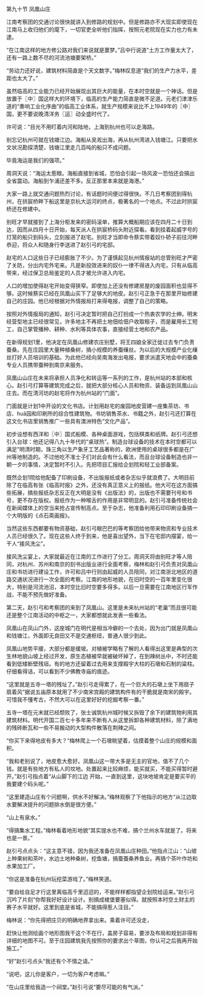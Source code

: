 

第九十节 凤凰山庄

江南考察团的交通讨论很快就讲入到修路的规划中。但是修路亦不大现实即使现在江南马上收归他们的麾下，一切官吏全听他们指挥，按照元老院现在实力也力有未逮。

“在江南这样的地方修公路对我们来说就是噩梦。”吕中行说道“土方工作量太大了，还有一路上数不尽的河流池塘要架桥。”

“劳动力还好说，建筑材料简直是个天文数字。”梅林叹息道“我们的生产力水平，差距也太大了。”

虽然临高的工业能力已经开始展现出其巨大的能量，在本时空就是一个神话。但是放置于〖中〗国这样大的环境下，临高的生产能力简直是微不足道。元老们津津乐道的“奏响工业化序曲”的临高工业体系，就生产规模来说比不上1949年的〖中〗国，更不要说晚清洋务〖运〗动全盛时代了。

许可说：“目光不用盯着内河和陆地，上海到杭州也可以走海路。

别忘记杭州可就在钱塘江边。海船从吴淞出海，再从杭州湾进入钱塘江。只要把水文状况勘探清楚，钱塘江里走几百吨的船只不成问题。

毕竟海运是我们的强项。”

周洞天说：“海运太惹眼。海船直接到省城，恐怕会引起一场风波一恐怕还会搞出全省震动。海船到乍浦还差不多。反正那里本来就是海港。”

大家一路上就交通问题热烈讨论，有话题时间便过得很快。不几日考察团到得杭州，在拱宸桥畔下船这里是京杭大运河的终点，极著名的一个地点。不过此时拱宸桥还在修建中。

别旺才早就接到了上海分柜发来的密码滚单，推算大概船期应该在四月二十日到达，因而从四月十日开始，每天派人在拱宸桥码头附近探看。看到挂着起威字号的灯笼的船只到码头，立刻报进了赵宅。别旺才当即命令蔡实带着奴仆轿子前往河畔恭迎，将众人和随身行李送进了赵引弓的宅邸。

赵宅的人口这些日子已经膨胀了不少。为了谨慎起见杭州情报站的总管别旺才严密了关防，分出内宅外宅来。凡是新投效进来的奴仆一律不得进入内宅，只有从临高带来，经过保卫总局鉴定的人员才被允许进入内宅。

人口的增加使得赵宅开始变得狭窄。即使加上还没有修建房屋的废园面积也显得不够。这时候蔡实已经在凤凰山买下了足够大的地皮。赵引弓正急于在那里开始修建自己的庄园。他已经根据对外情报局打来得电报，调整了自己的策略。

按照对外情报局的通知，赵引弓决定暂时把自己打扮成一个热衷农学的士绅。明末经营型地主已经很常见，许多地主不再把土地佃给佃户收取租子，而是雇用长工短工，自己掌管播种、耕种、水利等具体农事，直接经营土地和农产品。

在新得规划1里，他决定在凤凰山修建农庄别墅，将王四娘全家迁徙过去专门负责蚕桑。先在庄园里大量种植桑树，搞小规模的养蚕缫丝。为以后的大规模产业化缫丝打好人员培训的基础。为此他已经向吴南海发出电报，要求派遣天地会中的蚕桑专业人员携带蚕种到南京来服务。

凤凰山山庄在未来将承担人员净化和转运等一系列的工作，是杭州站的本部和核心。赵引弓打算等建筑完成之后，就把大部分核心人员和物资、装备运到凤凰山山庄去。而在清河坊的赵宅将作为杭州站的“门面”。

门面就是计划1中开设的文化书店。计划用赵宅的废园地皮营建一座集茶坊、书店、huā园和印刷所的综合性建筑物。书坊销售茶水、书籍之外，赵引弓还打算在这文化书店里销售推广一些具有澳洲特色“文化产品”。

初步设想有西洋和〖中〗国式船模、各种桌面游戏，包括棋类和纸牌。赵引弓还想引入台球：他还记得八九十年代的“桌球热”。制造台球设备的技术在本时空都可以满足”明清时期，珠三角以生产象牙工艺品著称的，欧洲使用的桌球很多都是在广州等地制造的。不过他吃不准士子们对此会有什么看法，而且台球设备制造也非一朝一夕的事情，决定暂时不引入。先把项目汇报给企划院和轻工业部备案。

既然企划1院给他配备了印刷设备，不出版报纸或者杂志似乎就浪费了。大明目前除了在临高有张《临高时报》之外，还没有真正意义上的报纸。他大可在这方面搞些拓展，搞些报纸杂志反正在大明是没有《出版法》的，出版也不需要刊号和书号，更不存在版权。报纸作为一种喉舌的作用是非常明显的。赵引弓准备传统社会在新闻媒体上的空当来抢占宣传制高点。至于杂志，他准备利用石印印刷设备搞一个大明版的《点石斋画报》。

当然这些东西都要有物资基础，赵引弓眼巴巴的等考察团给他带来物资和专业技术人员已经很久了。现在这些人终于到来，他是喜出望外，当下在宅邸内摆宴，给一干人“接风洗尘”。

接风洗尘宴上，大家就最近在江南的工作进行了分工。周洞天将由别旺才等人陪同，对杭州、苏州和南京的刻书出版业进行全面考察，梅林和赵引弓负责对凤凰山庄和书坊进行建设工作，许可和吕中行则由起威的人员陪同，对江南浙北地区的道路交通状况进行一次全面的考察。江南的地形地貌，在旧时空的一百年里变化很大，特别是河流池沼，本时空比旧时空要多得多。以后一旦需要在江南地区行军作战，不能不预先做好准备。

第二天，赵引弓和考察团的来到了凤凰山。这里是未来杭州站的“老巢”而且很可能还是整个江南活动的中枢之一，大家都想就此发表一些看法。

凤凰山在凤山门外，这座城门在明代是相当冷僻的一个去处，因为出门就是凤凰山和钱塘江，外面即无良田又不是交通枢纽，普通人很少到此。

凤凰山地势平缓，大部分都是缓坡。对植被学略有了解的人看得出这里是典型的次生林地貌山坡上经过开发，原生态植被早就被破坏掉了，在到辣树丛中，不时还能看到低矮断壁残垣。有的地方还留着过去用来支撑殿宇大柱的石墩和石制的粱柱。仔细看得话，可以看到不少佛教寺庙的痕迹。

“这里就是五寺一塔的残址了。”赵引弓走得累了，在一个巨大的石墩上坐下用扇子扇着风“据说五庙原本就用了不少南宋宫殿的建筑构件有的干脆就是南宋的殿宇。可惜我不懂考古，不然大可以在这里好好的挖掘考察一番。”

五寺一塔在元末就已经颓败了，张士诚筑杭州城时候又拆毁了余下的建筑物利用其建筑材料。明代开国二百七十多年来不断有人从这里拆卸各种建筑材料，除了满地的残砖断瓦和一些不易搬动的大型构件散落在荆辣之间。

“你买下来得地皮有多大？“梅林爬上一个石墩眺望着，估摸着整个山庄的规模和面积。

“我和老别说了，地皮愈大愈好。凤凰山这一带大多是无主的官地，值不了几个钱。就是有些地方有私人的坟地。处置起来比较麻烦，能买就买，不能买得暂时避开。”赵引弓指点着“从山脚下的江边 开始，一直到这里，这块地坡肯定是要买平的我要建个码头呢。”

“这里建造山庄有个问题啊，供水不好解决。”梅林观察了下他指示的地方“从江边取水要解决提升的问题排水倒是很方便。”

“山上有泉水。”

“得搞集水工程。”梅林看着地形地貌“其实提水也不难，搞个兰州水车就是了。将来也是一景。”

赵引弓点点头：“这主意不错，因为我还准备在凤凰山庄种田。”他指点江山：“山坡上种果树和茶叶，水边土地种桑树，挖鱼塘，搞蚕蚕桑养鱼业。再搞个茶叶作坊和水果加工厂。

“你这是准备在杭州玩挖菜游戏了。”梅林笑道。

“要自给自足才行这里离临高千里迢迢的，不能样样都指望企划院给运来。”赵引弓沉吟了片刻“你帮我好好设计设计。别搞成棱堡要塞似得。就按照本时空土财主的赛子水平就好。这里到底是省城，不能搞得惹人注目。”

梅林说：“你先得把庄贝的明确地界拿出来。乘着许可还没走，

赶快让他测绘画个地形图我干这个不在行，盖房子容易，要涉及布局和规划非得有详细的地图不可。至于庄园建筑我先按照你的要求出个草图，你认可之后我再开始施工。”

“好”赵引弓点头“我还有个不情之请。”

“说吧，这儿你是客户，一切为客户考虑嘛。”

“在山庄里给我造一个祠堂。”赵引弓说“要尽可能的有气派。”

